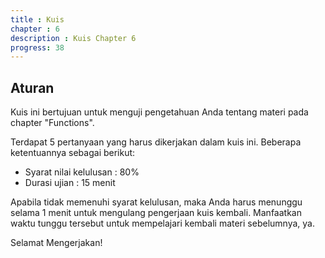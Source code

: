 ```yaml
---
title : Kuis
chapter : 6
description : Kuis Chapter 6
progress: 38
---
```


## Aturan

Kuis ini bertujuan untuk menguji pengetahuan Anda tentang materi pada chapter "Functions".

Terdapat 5 pertanyaan yang harus dikerjakan dalam kuis ini. Beberapa ketentuannya sebagai berikut:

- Syarat nilai kelulusan : 80%
- Durasi ujian : 15 menit

Apabila tidak memenuhi syarat kelulusan, maka Anda harus menunggu selama 1 menit untuk mengulang pengerjaan kuis kembali. Manfaatkan waktu tunggu tersebut untuk mempelajari kembali materi sebelumnya, ya.

Selamat Mengerjakan!

<StartQuizButton/>

